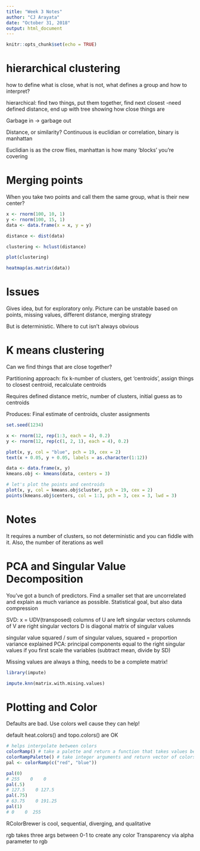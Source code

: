 ```yaml
---
title: "Week 3 Notes"
author: "CJ Arayata"
date: "October 31, 2018"
output: html_document
---
```


```r
knitr::opts_chunk$set(echo = TRUE)
```

# hierarchical clustering

how  to define what is close, what is not, what defines a group and how to interpret?

hierarchical: find two things, put them together, find next closest
-need defined distance, end up with tree showing how close things are

Garbage in -> garbage out

Distance, or similarity? Continuous is euclidian or correlation, binary is manhattan

Euclidian is as the crow flies, manhattan is how many 'blocks' you're covering

# Merging points

When you take two points and call them the same group, what is their new center?

```r
x <- rnorm(100, 10, 1)
y <- rnorm(100, 15, 1)
data <- data.frame(x = x, y = y)

distance <- dist(data)

clustering <- hclust(distance)

plot(clustering)

heatmap(as.matrix(data))
```

# Issues

Gives idea, but for exploratory only. Picture can be unstable based on points, missing values, different distance, merging strategy

But is deterministic. Where to cut isn't always obvious

# K means clustering

Can we find things that are close together?

Partitioning approach: fix k-number of clusters, get 'centroids', assign things to closest centroid, recalculate centroids

Requires defined distance metric, number of clusters, initial guess as to centroids

Produces: Final estimate of centroids, cluster assignments

```r
set.seed(1234)

x <- rnorm(12, rep(1:3, each = 4), 0.2)
y <- rnorm(12, rep(c(1, 2, 1), each = 4), 0.2)

plot(x, y, col = "blue", pch = 19, cex = 2)
text(x + 0.05, y + 0.05, labels = as.character(1:12))

data <- data.frame(x, y)
kmeans.obj <- kmeans(data, centers = 3)

# let's plot the points and centroids
plot(x, y, col = kmeans.obj$cluster, pch = 19, cex = 2)
points(kmeans.obj$centers, col = 1:3, pch = 3, cex = 3, lwd = 3)

```

# Notes

It requires a number of clusters, so not deterministic and you can fiddle with it. Also, the number of iterations as well

# PCA and Singular Value Decomposition

You've got a bunch of predictors. Find a smaller set that are uncorrelated and explain as much variance as possible. Statistical goal, but also data compression

SVD: x  = UDV(transposed)
columns of U are left singular vectors
columnds of V are right singular vectors
D is diagonal matrix of singular values

singular value squared / sum of singular values, squared = proportion variance explained
PCA: principal components equal to the right singular values if you first scale the variables (subtract mean, divide by SD)

Missing values are always a thing, needs to be a complete matrix!
```r
library(impute)

impute.knn(matrix.with.mising.values)
```

# Plotting and Color

Defaults are bad. Use colors well cause they can help!

default heat.colors() and topo.colors() are OK

```r

# helps interpolate between colors
colorRamp() # take a palette and return a function that takes values between 0 and 1
colorRampPalette() # take integer arguments and return vector of colors
pal <- colorRamp(c("red", "blue"))

pal(0)
# 255    0    0
pal(.5)
# 127.5    0 127.5
pal(.75)
# 63.75    0 191.25
pal(1)
# 0    0  255

```

RColorBrewer is cool, sequential, diverging, and qualitative

rgb takes three args between 0-1 to create any color
Transparency via alpha parameter to rgb
